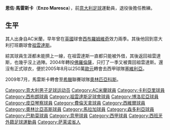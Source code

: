 {{expand|time=2009-08-02T03:47:25+00:00}}
{{Football player infobox
| playername         = 馬雷斯卡<br />''Enzo Maresca''
| image              = 
| fullname           = Vincenzo Maresca
| nickname           = 
| dateofbirth        = {{birth date and age|1980|2|10}}
| cityofbirth        = [[蓬泰卡尼亚诺法伊阿诺|蓬泰卡尼亚诺法伊阿诺]]
| countryofbirth     = [[意大利|意大利]]
| height             = {{height|meters=1.80}}
| currentclub        =
| clubnumber         = 
| position           = [[中場|中場]]
| youthyears         = 1991–1994<br />1994–1998
| youthclubs         = [[AC米蘭|AC米蘭]]<br />[[卡利亞里足球俱樂部|卡利亞里]]
| years              =1998–2000<br />2000–2002<br />2000–2001<br />2002–2003<br />2003–2004<br />2004–2005<br />2005–2009<br />2009-2010<br />2011-2012<br />2012-2014<br />2014-2016<br />2016-2017
| clubs              =[[西布羅姆維奇足球俱樂部|西布羅姆維奇]]<br />[[尤文圖斯足球俱樂部|尤文圖斯]]<br /> → [[博洛尼亞足球俱樂部|博洛尼亞]] (外借)<br />[[皮亞琴察足球俱樂部|皮亞琴察]]<br />[[尤文圖斯足球俱樂部|尤文圖斯]]<br />[[佛羅倫薩足球俱樂部|佛羅倫薩]]<br />[[塞維利亞足球俱樂部|塞維利亞]]<br />[[奧林匹亞科斯|奧林匹亞科斯]]<br />[[馬拉加足球俱乐部|馬拉加]]<br />[[桑普多利亚足球俱乐部|桑普多利亚]]<br />[[巴勒莫足球俱樂部|巴勒莫]]<br />[[維羅納足球俱樂部|維羅納]]
| caps(goals)        = 47 {{0}}(5)<br />17 {{0}}(1)<br />23 {{0}}(0)<br />31 {{0}}(9)<br />20 {{0}}(3)<br />25 {{0}}(5)<br />96 {{0}}(13)<br />24 {{0}}(5)<br />39 {{0}}(4)<br />17 {{0}}(3)<br />47 {{0}}(1)<br />8 {{0}}(0)
| nationalyears      = 1995<br />1995<br />1998<br />1998–1999<br />1999–2000<br />2000–2002
| nationalteam       = 意大利U15<br />意大利 U16<br />意大利U17<br />意大利U18 <br />意大利U20<br />[[意大利21歲以下國家足球隊|意大利U21]]
| nationalcaps(goals)= {{0}}5 {{0}}(0)<br />{{0}}1 {{0}}(0)<br />{{0}}1 {{0}}(1)<br />12 {{0}}(4)<br />11 {{0}}(6)<br />15 {{0}}(2)
| manageryears1 = 2017
| managerclubs1 = [[阿斯科利足球俱樂部|阿斯科利]] (助理教練)
| manageryears2 = 2017–2018
| managerclubs2 = [[塞維利亞足球俱樂部|西維爾]] (助理教練)
| manageryears3 = 2018–2019
| managerclubs3 = [[西汉姆联足球俱乐部|韋斯咸]] (助理教練)
| manageryears4 = 2020–2021
| managerclubs4 = Manchester City U23
| manageryears5 = 2021
| managerclubs5 = [[帕爾馬足球會|帕爾馬]]
| pcupdate           = 2017.01.13
| ntupdate           = 2006.05.11
}}

'''恩佐·馬雷斯卡'''（'''Enzo Maresca'''），前[[意大利|意大利]][[足球|足球]]運動員，退役後擔任教練。

== 生平 ==
其人出身自AC米蘭，早年曾在[[英國|英國]]球會[[西布羅姆維奇足球俱樂部|西布羅姆維奇]]效力兩季。其後他回到意大利打班霸球會[[祖雲達斯|祖雲達斯]]。

綜其球員生涯都未能擠上一線，在祖雲達斯一直都只能被外借，其後返回祖雲達斯，也幾乎沒上過陣。2004年轉投[[佛羅倫薩足球俱樂部|佛羅倫薩]]，只打了一季又被賣回祖雲達斯。還沒有正式球衣，便於2005年8月以250萬[[歐元|歐元]]轉會去西甲球隊[[塞維利亞足球俱樂部|塞維利亞]]。

2009年7月，馬雷斯卡轉會至[[希臘|希臘]]聯賽球隊[[奧林匹亞科斯|奧林匹亞科斯]]。

{{DEFAULTSORT:Maresca, Enzo}}
[[Category:意大利男子足球运动员|Category:意大利男子足球运动员]]
[[Category:AC米蘭球員|Category:AC米蘭球員]]
[[Category:卡利亞里球員|Category:卡利亞里球員]]
[[Category:西布朗球員|Category:西布朗球員]]
[[Category:祖雲達斯足球會球員|Category:祖雲達斯足球會球員]]
[[Category:博洛尼亞球員|Category:博洛尼亞球員]]
[[Category:皮亞琴察球員|Category:皮亞琴察球員]]
[[Category:費倫天拿球員|Category:費倫天拿球員]]
[[Category:西維爾球員|Category:西維爾球員]]
[[Category:奧林比亞高斯球員|Category:奧林比亞高斯球員]]
[[Category:馬拉加球員|Category:馬拉加球員]]
[[Category:森多利亞球員|Category:森多利亞球員]]
[[Category:巴勒莫球員|Category:巴勒莫球員]]
[[Category:意甲球員|Category:意甲球員]]
[[Category:西甲球員|Category:西甲球員]]
[[Category:西班牙外籍足球運動員|Category:西班牙外籍足球運動員]]
[[Category:萨莱诺省人|Category:萨莱诺省人]]